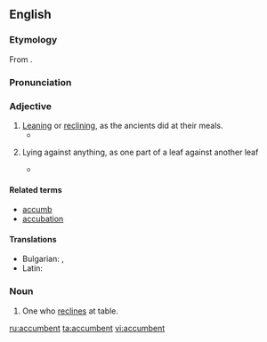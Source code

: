 ==English==

===Etymology===
From {{etyl|la}} {{term|accumbo|accumbō|I recline|lang=la}}.

===Pronunciation===
{{rfp}}
<!--'''ac-cumb*ent'''
aah-KUHM-bint-->

===Adjective===
{{en-adj}}

# [[leaning|Leaning]] or [[reclining]], as the ancients did at their meals.
#* {{quote-book|title=Giammaria Mosca called Padovano: a Renaissance sculptor in Italy and Poland|page=136|author=Anne Markham Schulz|year=1998|isbn=9780271016740|url=http://books.google.com/books?id=vSA5ec5eBGUC|passage=Together his '''accumbent''' pose and closed eyes denoted sleep, as an alternative to death, which the stiff, recumbent pose of previous effigies had embodied.}}
# {{botany}} Lying against anything, as one part of a leaf against another leaf
#* {{quote-book|title=British phænogamous botany|volume=5|author=William Baxter|year=1840|url=http://books.google.com/books?id=hxUAAAAAQAAJ|passage=Distinguished from other genera, with '''accumbent''' cotyledons, in the same class and order, by the entire, nearly equal ''petals''; and the dehiscent, nearly entirely ''pouch'', of 2, 1- or many-seeded cells, a broad dissepiment (septum), and nearly flat valves.}}

====Related terms====
*[[accumb]]
*[[accubation]]

====Translations====
{{trans-top|leaning or reclining}}
* Bulgarian: {{t+|bg|легнал}}, {{t+|bg|лежащ}}
* Latin: {{t-|la|accumbens}}
{{trans-mid}}
{{trans-bottom}}

===Noun===
{{en-noun}}

# {{rfv-sense}} One who [[reclines]] at table.

[[ru:accumbent]]
[[ta:accumbent]]
[[vi:accumbent]]